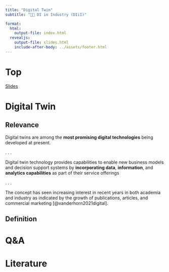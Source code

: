 ```yaml
---
title: "Digital Twin"  
subtitle: "🧑‍🔬 DI in Industry (DIiI)"

format: 
  html:
    output-file: index.html
  revealjs:
    output-file: slides.html 
    include-after-body: ../assets/footer.html
---
```


# Top {visibility="hidden" .slide-link-hidden .unlisted}
[Slides](slides.html)

# Digital Twin {background-color=blue background-image="images/bg.jpeg"}

## Relevance

Digital twins are among the __most promising digital technologies__ being developed at present.

. . .

Digital twin technology provides capabilities to enable new business models and decision support systems by __incorporating data__, __information__, and __analytics capabilities__ as part of their service offerings

. . .

The concept has seen increasing interest in recent years in both academia and industry as indicated by the growth of publications, articles, and commercial marketing [@vanderhorn2021digital].

## Definition

# Q&A {.html-hidden .unlisted background-color=black}

# Literature
::: {#refs}
:::
